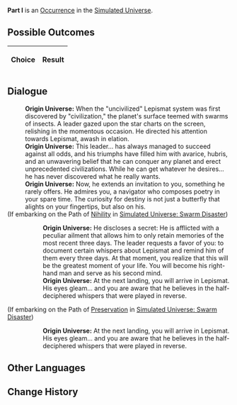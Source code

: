 {{Simulated Universe Event Infobox
|title         = Part I
|image         = 2.png
|type          =
|domains_su    = 
|domains_ext   = 
|domains_swarm = 
|domains_gng   = 
|requirements  =
|prev          = 
|next          = 
|indexRewards  =
|characters    = 
}}
'''Part I''' is an [[Simulated Universe/Occurrence|Occurrence]] in the [[Simulated Universe]].

==Possible Outcomes==
{| class="article-table"
!Choice
!Result

|}

<!--
==Gameplay Notes==

-->
==Dialogue==
{{Dialogue Start}}
:'''Origin Universe:''' When the "uncivilized" Lepismat system was first discovered by "civilization," the planet's surface teemed with swarms of insects. A leader gazed upon the star charts on the screen, relishing in the momentous occasion. He directed his attention towards Lepismat, awash in elation.
:'''Origin Universe:''' This leader... has always managed to succeed against all odds, and his triumphs have filled him with avarice, hubris, and an unwavering belief that he can conquer any planet and erect unprecedented civilizations. While he can get whatever he desires... he has never discovered what he really wants.
:'''Origin Universe:''' Now, he extends an invitation to you, something he rarely offers. He admires you, a navigator who composes poetry in your spare time. The curiosity for destiny is not just a butterfly that alights on your fingertips, but also on his.
;(If embarking on the Path of [[Simulated Universe/Paths#Nihility|Nihility]] in [[Simulated Universe: Swarm Disaster]])
:{{SU Special Dialogue|Nihility|I will join.|A rare opportunity... You are willing to sacrifice some personal time for this.}}
::'''Origin Universe:''' He discloses a secret: He is afflicted with a peculiar ailment that allows him to only retain memories of the most recent three days. The leader requests a favor of you: to document certain whispers about Lepismat and remind him of them every three days. At that moment, you realize that this will be the greatest moment of your life. You will become his right-hand man and serve as his second mind.
::'''Origin Universe:''' At the next landing, you will arrive in Lepismat. His eyes gleam... and you are aware that he believes in the half-deciphered whispers that were played in reverse. {{Color|Keyword|"He conquers planets. He establishes civilizations. He finds his lost self."}}
;(If embarking on the Path of [[Simulated Universe/Paths#Preservation|Preservation]] in [[Simulated Universe: Swarm Disaster]])
:{{SU Special Dialogue|Preservation|I refuse.|My ambition is to write poetry after work.}}
::'''Origin Universe:''' At the next landing, you will arrive in Lepismat. His eyes gleam... and you are aware that he believes in the half-deciphered whispers that were played in reverse. {{Color|Keyword|"He conquers planets. He establishes civilizations. He finds his lost self."}}
{{Dialogue End}}

==Other Languages==
{{Other Languages
|en   = Part I
|zhs  = 其一
|zht  = 其一
|ja   = その1
|ko   = I
|es   = Parte I
|fr   = Partie&nbsp;I
|ru   = I
|th   = ตอน 1
|vi   = Phần 1
|de   = Teil 1
|id   = Bagian I
|pt   = Parte I
}}

==Change History==
{{Change History|<!--unknown-->}}
